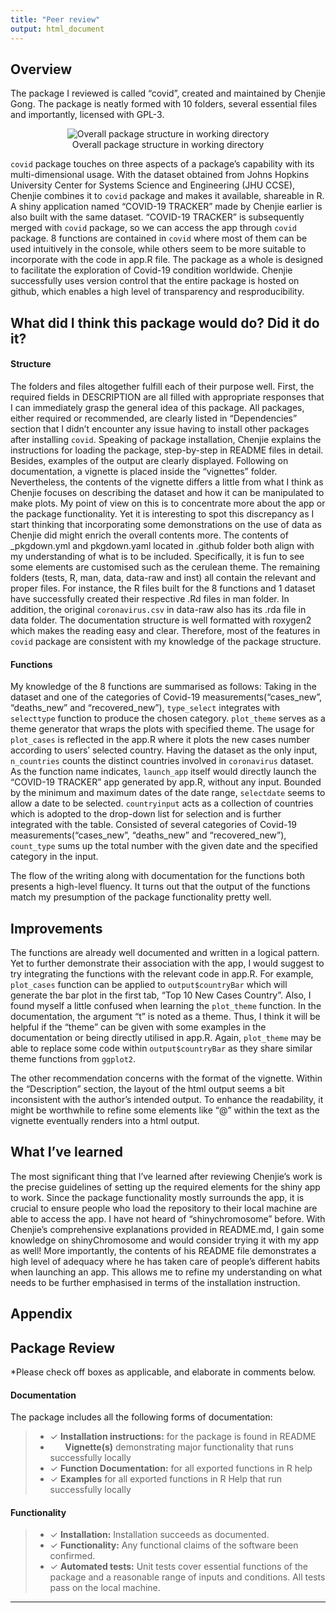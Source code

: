 ```yaml
---
title: "Peer review"
output: html_document
---
```


## Overview
The package I reviewed is called "covid", created and maintained by Chenjie Gong. The package is neatly formed with 10 folders, several essential files and importantly, licensed with GPL-3.
<center>
![Overall package structure in working directory](dir_structure.png)
</center>
`covid` package touches on three aspects of a package's capability with its multi-dimensional usage. With the dataset obtained from Johns Hopkins University Center for Systems Science and Engineering (JHU CCSE), Chenjie combines it to `covid` package and makes it available, shareable in R. A shiny application named "COVID-19 TRACKER" made by Chenjie earlier is also built with the same dataset. "COVID-19 TRACKER" is subsequently merged with `covid` package, so we can access the app through `covid` package. 8 functions are contained in `covid` where most of them can be used intuitively in the console, while others seem to be more suitable to incorporate with the code in app.R file. The package as a whole is designed to facilitate the exploration of Covid-19 condition worldwide.
Chenjie successfully uses version control that the entire package is hosted on github, which enables a high level of transparency and resproducibility.

## What did I think this package would do? Did it do it?
<h4>Structure</h4>
The folders and files altogether fulfill each of their purpose well. 
First, the required fields in DESCRIPTION are all filled with appropriate responses that I can immediately grasp the general idea of this package. All packages, either required or recommended, are clearly listed in "Dependencies" section that I didn't encounter any issue having to install other packages after installing `covid`. 
Speaking of package installation, Chenjie explains the instructions for loading the package, step-by-step in README files in detail. Besides, examples of the output are clearly displayed. 
Following on documentation, a vignette is placed inside the "vignettes" folder. Nevertheless, the contents of the vignette differs a little from what I think as Chenjie focuses on describing the dataset and how it can be manipulated to make plots. My point of view on this is to concentrate more about the app or the package functionality. Yet it is interesting to spot this discrepancy as I start thinking that incorporating some demonstrations on the use of data as Chenjie did might enrich the overall contents more. 
The contents of _pkgdown.yml and pkgdown.yaml located in .github folder both align with my understanding of what is to be included. Specifically, it is fun to see some elements are customised such as the cerulean theme.
The remaining folders (tests, R, man, data, data-raw and inst) all contain the relevant and proper files. For instance, the R files built for the 8 functions and 1 dataset have successfully created their respective .Rd files in man folder. In addition, the original `coronavirus.csv` in data-raw  also has its .rda file in data folder.
The documentation structure is well formatted with roxygen2 which makes the reading easy and clear.
Therefore, most of the features in `covid` package are consistent with my knowledge of the package structure.

<h4>Functions</h4>
My knowledge of the 8 functions are summarised as follows:
Taking in the dataset and one of the categories of Covid-19 measurements("cases_new", "deaths_new" and "recovered_new"), `type_select` integrates with `selecttype` function to produce the chosen category.
`plot_theme` serves as a theme generator that wraps the plots with specified theme.
The usage for `plot_cases` is reflected in the app.R where it plots the new cases number according to users' selected country.
Having the dataset as the only input, `n_countries` counts the distinct countries involved in `coronavirus` dataset.
As the function name indicates, `launch_app` itself would directly launch the "COVID-19 TRACKER" app generated by app.R, without any input.
Bounded by the minimum and maximum dates of the date range, `selectdate` seems to allow a date to be selected.
`countryinput` acts as a collection of countries which is adopted to the drop-down list for selection and is further integrated with the table.
Consisted of several categories of Covid-19 measurements("cases_new", "deaths_new" and "recovered_new"), `count_type` sums up the total number with the given date and the specified
category in the input.

The flow of the writing along with documentation for the functions both presents a high-level fluency. It turns out that the output of the functions match my presumption of the package functionality pretty well.

## Improvements
The functions are already well documented and written in a logical pattern. Yet to further demonstrate their association with the app, I would suggest to try integrating the functions with the relevant code in app.R. For example, `plot_cases` function can be applied to `output$countryBar` which will generate the bar plot in the first tab, "Top 10 New Cases Country". Also, I found myself a little confused when learning the `plot_theme` function. In the documentation, the argument "t" is noted as a theme. Thus, I think it will be helpful if the "theme" can be given with some examples in the documentation or being directly utilised in app.R. Again, `plot_theme` may be able to replace some code within `output$countryBar` as they share similar theme functions from `ggplot2`.

The other recommendation concerns with the format of the vignette. Within the "Description" section, the layout of the html output seems a bit inconsistent with the author's intended output. To enhance the readability, it might be worthwhile to refine some elements like "@" within the text as the vignette eventually renders into a html output.

## What I've learned 
The most significant thing that I've learned after reviewing Chenjie's work is the precise guidelines of setting up the required elements for the shiny app to work. Since the package functionality mostly surrounds the app, it is crucial to ensure people who load the repository to their local machine are able to access the app. I have not heard of "shinychromosome" before. With Chenjie's comprehensive explanations provided in README.md, I gain some knowledge on shinyChromosome and would consider trying it with my app as well! More importantly, the contents of his README file demonstrates a high level of adequacy where he has taken care of people's different habits when launching an app. This allows me to refine my understanding on what needs to be further emphasised in terms of the installation instruction. 



## Appendix
## Package Review

*Please check off boxes as applicable, and elaborate in comments below. 

#### Documentation

The package includes all the following forms of documentation:

>- $\checkmark$ **Installation instructions:** for the package is found in README
>- &nbsp;&nbsp; &nbsp;&nbsp; **Vignette(s)** demonstrating major functionality that runs successfully locally
>- $\checkmark$ **Function Documentation:** for all exported functions in R help
>- $\checkmark$ **Examples** for all exported functions in R Help that run successfully locally

#### Functionality

>- $\checkmark$ **Installation:** Installation succeeds as documented.
>- $\checkmark$ **Functionality:** Any functional claims of the software been confirmed.
>- $\checkmark$ **Automated tests:** Unit tests cover essential functions of the package
   and a reasonable range of inputs and conditions. All tests pass on the local machine.

---
 